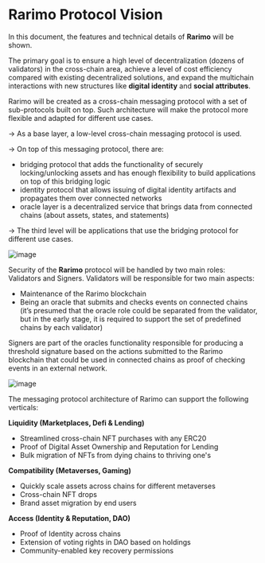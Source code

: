 ---
---

# Rarimo Protocol Vision

In this document, the features and technical details of **Rarimo** will be shown.

The primary goal is to ensure a high level of decentralization (dozens of validators) in the cross-chain area, achieve a
level of cost efficiency compared with existing decentralized solutions, and expand the multichain interactions with new
structures like **digital identity** and **social attributes**.

Rarimo will be created as a cross-chain messaging protocol with a set of sub-protocols built on top. Such architecture
will make the protocol more flexible and adapted for different use cases.

→ As a base layer, a low-level cross-chain messaging protocol is used.

→ On top of this messaging protocol, there are:

- bridging protocol that adds the functionality of securely locking/unlocking assets and has enough flexibility to build
  applications on top of this bridging logic
- identity protocol that allows issuing of digital identity artifacts and propagates them over connected networks
- oracle layer is a decentralized service that brings data from connected chains (about assets, states, and statements)

→ The third level will be applications that use the bridging protocol for different use cases.

![image](protocol-layers.png)

Security of the **Rarimo** protocol will be handled by two main roles: Validators and Signers. Validators will be
responsible for two main aspects:

- Maintenance of the Rarimo blockchain
- Being an oracle that submits and checks events on connected chains (it’s presumed that the oracle role could be
  separated from the validator, but in the early stage, it is required to support the set of predefined chains by each
  validator)

Signers are part of the oracles functionality responsible for producing a threshold signature based on the actions
submitted to the Rarimo blockchain that could be used in connected chains as proof of checking events in an external
network.

![image](validator.png)

The messaging protocol architecture of Rarimo can support the following verticals:

**Liquidity (Marketplaces, Defi & Lending)**

- Streamlined cross-chain NFT purchases with any ERC20
- Proof of Digital Asset Ownership and Reputation for Lending
- Bulk migration of NFTs from dying chains to thriving one's

**Compatibility (Metaverses, Gaming)**

- Quickly scale assets across chains for different metaverses
- Cross-chain NFT drops
- Brand asset migration by end users

**Access (Identity & Reputation, DAO)**

- Proof of Identity across chains
- Extension of voting rights in DAO based on holdings
- Community-enabled key recovery permissions
